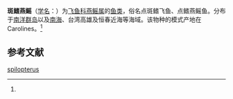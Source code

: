 {{Speciesbox
| name = 斑鳍燕鳐
| status = 
| status_system = 
| image = 
| genus = Cypselurus
| species = spilopterus
| authority = (Cuvier et Valenciennes, 1846)<ref name='id6742'>{{cite web| url =http://www.bioinfo.cn/db05/BjdwSpecies.php?action=view&id=6742| title =斑鳍燕鳐| work =《中国动物物种编目数据库》| publisher =中国科学院微生物研究所| author =中国科学院动物研究所| accessdate =2009-04-11| deadurl =yes| archiveurl =https://web.archive.org/web/20160305005224/http://www.bioinfo.cn/db05/BjdwSpecies.php?action=view&id=6742| archivedate =2016-03-05}}</ref>
}}

'''斑鳍燕鳐'''（[[学名|学名]]：{{lang|la|''Cypselurus spilopterus''}}）为[[飞鱼科|飞鱼科]][[燕鳐属|燕鳐属]]的[[鱼类|鱼类]]，俗名点斑鳍飞鱼、点鳍燕鳐鱼。分布于[[南洋群岛|南洋群岛]]以及[[南海|南海]]、台湾高雄及恒春近海等海域。该物种的模式产地在Carolines。<ref name='id6742'/>

== 参考文献 ==
{{reflist}}

{{Wikispecies|Cypselurus spilopterus}}
{{Taxonbar|from=Q11080450}}

[[Category:燕鳐属|spilopterus]]


{{鱼类小作品}}